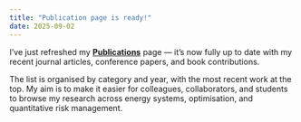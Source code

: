 ```yaml
---
title: "Publication page is ready!"
date: 2025-09-02
---
```




I’ve just refreshed my [**Publications**](../publications.html) page — it’s now fully up to date with my recent journal articles, conference papers, and book contributions.

The list is organised by category and year, with the most recent work at the top. 
My aim is to make it easier for colleagues, collaborators, and students to browse my research across energy systems, optimisation, and quantitative risk management.


